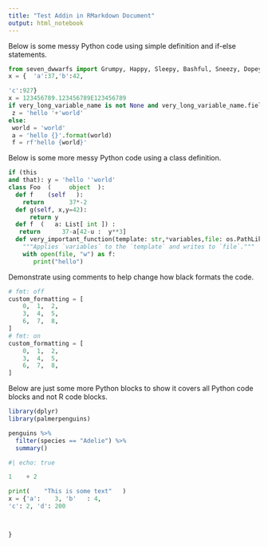 ```yaml
---
title: "Test Addin in RMarkdown Document"
output: html_notebook
---
```


Below is some messy Python code using simple definition and if-else statements.

```python
from seven_dwwarfs import Grumpy, Happy, Sleepy, Bashful, Sneezy, Dopey, Doc
x = {  'a':37,'b':42,

'c':927}
x = 123456789.123456789E123456789
if very_long_variable_name is not None and very_long_variable_name.field > 0 or very_long_variable_name.is_debug:
 z = 'hello '+'world'
else:
 world = 'world'
 a = 'hello {}'.format(world)
 f = rf'hello {world}'
```

Below is some more messy Python code using a class definition.

```python
if (this
and that): y = 'hello ''world'
class Foo  (     object  ):
  def f    (self   ):
    return       37*-2
  def g(self, x,y=42):
      return y
  def f  (   a: List[ int ]) :
   return      37-a[42-u :  y**3]
  def very_important_function(template: str,*variables,file: os.PathLike,debug:bool=False,):
    """Applies `variables` to the `template` and writes to `file`."""
    with open(file, "w") as f:
       print("hello")
```

Demonstrate using comments to help change how black formats the code.

```python
# fmt: off
custom_formatting = [
    0,  1,  2,
    3,  4,  5,
    6,  7,  8,
]
# fmt: on
custom_formatting = [
    0,  1,  2,
    3,  4,  5,
    6,  7,  8,
]
```

Below are just some more Python blocks to show it covers all Python code blocks
and not R code blocks.

```r
library(dplyr)
library(palmerpenguins)

penguins %>% 
  filter(species == "Adelie") %>%
  summary()
```

```python
#| echo: true

1    + 2

print(    "This is some text"   )
x = {'a':    3, 'b'   : 4,
'c': 2, 'd': 200



}
```
